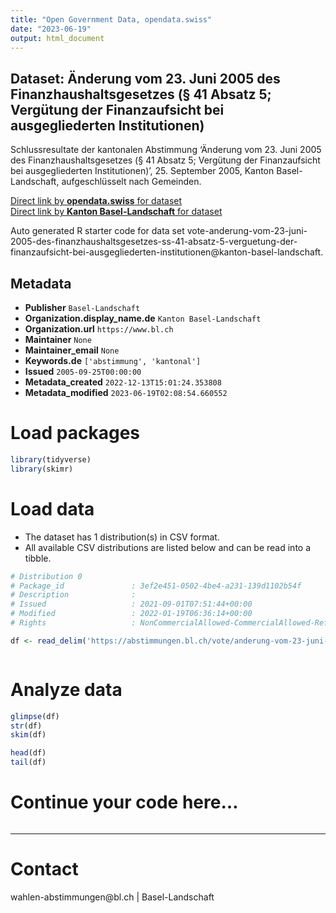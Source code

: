 ```yaml
---
title: "Open Government Data, opendata.swiss"
date: "2023-06-19"
output: html_document
---
```


## Dataset: Änderung vom 23. Juni 2005 des Finanzhaushaltsgesetzes (§ 41 Absatz 5; Vergütung der Finanzaufsicht bei ausgegliederten Institutionen)

Schlussresultate der kantonalen Abstimmung 'Änderung vom 23. Juni 2005 des Finanzhaushaltsgesetzes (§ 41 Absatz 5; Vergütung der Finanzaufsicht bei ausgegliederten Institutionen)', 25. September 2005, Kanton Basel-Landschaft, aufgeschlüsselt nach Gemeinden.

[Direct link by **opendata.swiss** for dataset](https://opendata.swiss/de/dataset/anderung-vom-23-juni-2005-des-finanzhaushaltsgesetzes-41-absatz-5-vergutung-der-finanzaufsicht-)<br>
[Direct link by **Kanton Basel-Landschaft** for dataset](https://abstimmungen.bl.ch/vote/anderung-vom-23-juni-2005-des-finanzhaushaltsgesetzes-ss-41-absatz-5-verguetung-der-finanzaufsicht-bei-ausgegliederten-institutionen/data)

Auto generated R starter code for data set vote-anderung-vom-23-juni-2005-des-finanzhaushaltsgesetzes-ss-41-absatz-5-verguetung-der-finanzaufsicht-bei-ausgegliederten-institutionen@kanton-basel-landschaft.

## Metadata

- **Publisher** `Basel-Landschaft`
- **Organization.display_name.de** `Kanton Basel-Landschaft`
- **Organization.url** `https://www.bl.ch`
- **Maintainer** `None`
- **Maintainer_email** `None`
- **Keywords.de** `['abstimmung', 'kantonal']`
- **Issued** `2005-09-25T00:00:00`
- **Metadata_created** `2022-12-13T15:01:24.353808`
- **Metadata_modified** `2023-06-19T02:08:54.660552`


# Load packages

```r

library(tidyverse)
library(skimr)

```

# Load data

-   The dataset has 1 distribution(s) in CSV format.
-   All available CSV distributions are listed below and can be read into a tibble.

```r

# Distribution 0
# Package_id               : 3ef2e451-0502-4be4-a231-139d1102b54f
# Description              : 
# Issued                   : 2021-09-01T07:51:44+00:00
# Modified                 : 2022-01-19T06:36:14+00:00
# Rights                   : NonCommercialAllowed-CommercialAllowed-ReferenceRequired

df <- read_delim('https://abstimmungen.bl.ch/vote/anderung-vom-23-juni-2005-des-finanzhaushaltsgesetzes-ss-41-absatz-5-verguetung-der-finanzaufsicht-bei-ausgegliederten-institutionen/data-csv')



```

# Analyze data

```r

glimpse(df)
str(df)
skim(df)

head(df)
tail(df)

```

# Continue your code here...

```r

```

------------------------------------------------------------------------

# Contact

wahlen-abstimmungen@bl.ch | Basel-Landschaft
